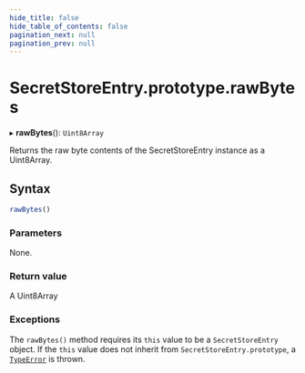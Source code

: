 ```yaml
---
hide_title: false
hide_table_of_contents: false
pagination_next: null
pagination_prev: null
---
```

# SecretStoreEntry.prototype.rawBytes

▸ **rawBytes**(): `Uint8Array`

Returns the raw byte contents of the SecretStoreEntry instance as a Uint8Array.

## Syntax

```js
rawBytes()
```

### Parameters

None.

### Return value

A Uint8Array

### Exceptions

The `rawBytes()` method requires its `this` value to be a `SecretStoreEntry` object.
If the `this` value does not inherit from `SecretStoreEntry.prototype`, a [`TypeError`](../../../globals/TypeError/TypeError.mdx) is thrown.
